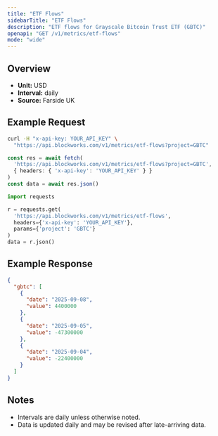 ```yaml
---
title: "ETF Flows"
sidebarTitle: "ETF Flows"
description: "ETF flows for Grayscale Bitcoin Trust ETF (GBTC)"
openapi: "GET /v1/metrics/etf-flows"
mode: "wide"
---
```


## Overview

- **Unit:** USD
- **Interval:** daily
- **Source:** Farside UK

## Example Request

<CodeGroup>

```bash cURL
curl -H "x-api-key: YOUR_API_KEY" \
  "https://api.blockworks.com/v1/metrics/etf-flows?project=GBTC"
```

```typescript TypeScript
const res = await fetch(
  'https://api.blockworks.com/v1/metrics/etf-flows?project=GBTC',
  { headers: { 'x-api-key': 'YOUR_API_KEY' } }
)
const data = await res.json()
```

```python Python
import requests

r = requests.get(
  'https://api.blockworks.com/v1/metrics/etf-flows',
  headers={'x-api-key': 'YOUR_API_KEY'},
  params={'project': 'GBTC'}
)
data = r.json()
```

</CodeGroup>

## Example Response

```json
{
  "gbtc": [
    {
      "date": "2025-09-08",
      "value": 4400000
    },
    {
      "date": "2025-09-05",
      "value": -47300000
    },
    {
      "date": "2025-09-04",
      "value": -22400000
    }
  ]
}
```

## Notes
- Intervals are daily unless otherwise noted.
- Data is updated daily and may be revised after late-arriving data.
